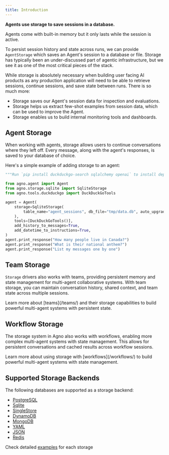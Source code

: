```yaml
---
title: Introduction
---
```


**Agents use storage to save sessions in a database.**

Agents come with built-in memory but it only lasts while the session is active.

To persist session history and state across runs, we can provide `AgentStorage` which saves an Agent's session to a database or file. Storage has typically been an under-discussed part of agentic infrastructure, but we see it as one of the most critical pieces of the stack.

While storage is absolutely necessary when building user facing AI products as any production application will need to be able to retrieve sessions, continue sessions, and save state between runs. There is so much more:
- Storage saves our Agent's session data for inspection and evaluations.
- Storage helps us extract few-shot examples from session data, which can be used to improve the Agent.
- Storage enables us to build internal monitoring tools and dashboards.

## Agent Storage

When working with agents, storage allows users to continue conversations where they left off. Every message, along with the agent's responses, is saved to your database of choice.

Here's a simple example of adding storage to an agent:

```python storage.py
"""Run `pip install duckduckgo-search sqlalchemy openai` to install dependencies."""

from agno.agent import Agent
from agno.storage.sqlite import SqliteStorage
from agno.tools.duckduckgo import DuckDuckGoTools

agent = Agent(
    storage=SqliteStorage(
        table_name="agent_sessions", db_file="tmp/data.db", auto_upgrade_schema=True
    ),
    tools=[DuckDuckGoTools()],
    add_history_to_messages=True,
    add_datetime_to_instructions=True,
)
agent.print_response("How many people live in Canada?")
agent.print_response("What is their national anthem?")
agent.print_response("List my messages one by one")
```

## Team Storage

`Storage` drivers also works with teams, providing persistent memory and state management for multi-agent collaborative systems. With team storage, you can maintain conversation history, shared context, and team state across multiple sessions.

<Note>
Learn more about [teams](/teams/) and their storage capabilities to build powerful multi-agent systems with persistent state.
</Note>

## Workflow Storage

The storage system in Agno also works with workflows, enabling more complex multi-agent systems with state management. This allows for persistent conversations and cached results across workflow sessions.

<Note>
Learn more about using storage with [workflows](/workflows/) to build powerful multi-agent systems with state management.
</Note>

## Supported Storage Backends

The following databases are supported as a storage backend:

- [PostgreSQL](/storage/postgres)
- [Sqlite](/storage/sqlite)
- [SingleStore](/storage/singlestore)
- [DynamoDB](/storage/dynamodb)
- [MongoDB](/storage/mongodb)
- [YAML](/storage/yaml)
- [JSON](/storage/json)
- [Redis](/storage/redis)

Check detailed [examples](/examples/concepts/storage) for each storage